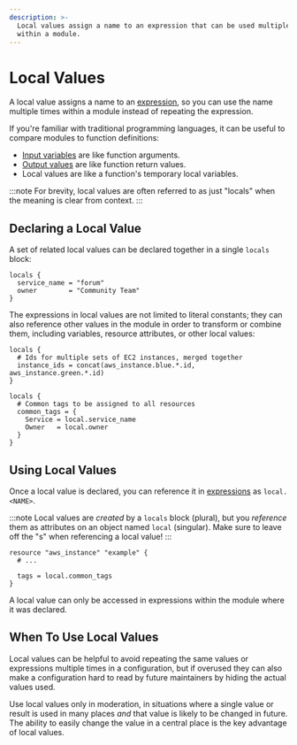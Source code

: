```yaml
---
description: >-
  Local values assign a name to an expression that can be used multiple times
  within a module.
---
```


# Local Values

A local value assigns a name to an [expression](../../language/expressions/index.mdx),
so you can use the name multiple times within a module instead of repeating
the expression.

If you're familiar with traditional programming languages, it can be useful to
compare modules to function definitions:

- [Input variables](../../language/values/variables.mdx) are like function arguments.
- [Output values](../../language/values/outputs.mdx) are like function return values.
- Local values are like a function's temporary local variables.

:::note
For brevity, local values are often referred to as just "locals"
when the meaning is clear from context.
:::

## Declaring a Local Value

A set of related local values can be declared together in a single `locals`
block:

```hcl
locals {
  service_name = "forum"
  owner        = "Community Team"
}
```

The expressions in local values are not limited to literal constants; they can
also reference other values in the module in order to transform or combine them,
including variables, resource attributes, or other local values:

```hcl
locals {
  # Ids for multiple sets of EC2 instances, merged together
  instance_ids = concat(aws_instance.blue.*.id, aws_instance.green.*.id)
}

locals {
  # Common tags to be assigned to all resources
  common_tags = {
    Service = local.service_name
    Owner   = local.owner
  }
}
```

## Using Local Values

Once a local value is declared, you can reference it in
[expressions](../../language/expressions/index.mdx) as `local.<NAME>`.

:::note
Local values are _created_ by a `locals` block (plural), but you
_reference_ them as attributes on an object named `local` (singular). Make sure
to leave off the "s" when referencing a local value!
:::

```
resource "aws_instance" "example" {
  # ...

  tags = local.common_tags
}
```

A local value can only be accessed in expressions within the module where it
was declared.

## When To Use Local Values

Local values can be helpful to avoid repeating the same values or expressions
multiple times in a configuration, but if overused they can also make a
configuration hard to read by future maintainers by hiding the actual values
used.

Use local values only in moderation, in situations where a single value or
result is used in many places _and_ that value is likely to be changed in
future. The ability to easily change the value in a central place is the key
advantage of local values.
